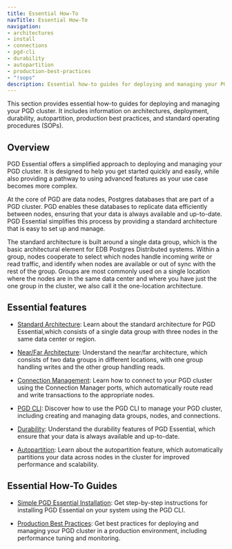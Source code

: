 ```yaml
---
title: Essential How-To
navTitle: Essential How-To
navigation:
- architectures
- install
- connections
- pgd-cli
- durability
- autopartition
- production-best-practices
- "!sops"
description: Essential how-to guides for deploying and managing your PGD cluster.
---
```


This section provides essential how-to guides for deploying and managing your PGD cluster. It includes information on architectures, deployment, durability, autopartition, production best practices, and standard operating procedures (SOPs).

## Overview

PGD Essential offers a simplified approach to deploying and managing your PGD cluster. It is designed to help you get started quickly and easily, while also providing a pathway to using advanced features as your use case becomes more complex.

At the core of PGD are data nodes, Postgres databases that are part of a PGD cluster. PGD enables these databases to replicate data efficiently between nodes, ensuring that your data is always available and up-to-date. PGD Essential simplifies this process by providing a standard architecture that is easy to set up and manage.

The standard architecture is built around a single data group, which is the basic architectural element for EDB Postgres Distributed systems. Within a group, nodes cooperate to select which nodes handle incoming write or read traffic, and identify when nodes are available or out of sync with the rest of the group. Groups are most commonly used on a single location where the nodes are in the same data center and where you have just the one group in the cluster, we also call it the one-location architecture.

## Essential features

- [Standard Architecture](/pgd/latest/essential-how-to/architectures/standard): Learn about the standard architecture for PGD Essential,which consists of a single data group with three nodes in the same data center or region.

- [Near/Far Architecture](/pgd/latest/essential-how-to/architectures/near-far): Understand the near/far architecture, which consists of two data groups in different locations, with one group handling writes and the other group handling reads.

- [Connection Management](/pgd/latest/essential-how-to/connections): Learn how to connect to your PGD cluster using the Connection Manager ports, which automatically route read and write transactions to the appropriate nodes.

- [PGD CLI](/pgd/latest/essential-how-to/pgd-cli): Discover how to use the PGD CLI to manage your PGD cluster, including creating and managing data groups, nodes, and connections.

- [Durability](/pgd/latest/essential-how-to/durability): Understand the durability features of PGD Essential, which ensure that your data is always available and up-to-date.

- [Autopartition](/pgd/latest/essential-how-to/autopartition): Learn about the autopartition feature, which automatically partitions your data across nodes in the cluster for improved performance and scalability.

## Essential How-To Guides

- [Simple PGD Essential Installation](/pgd/latest/essential-how-to/install): Get step-by-step instructions for installing PGD Essential on your system using the PGD CLI.

- [Production Best Practices](/pgd/latest/essential-how-to/production-best-practices): Get best practices for deploying and managing your PGD cluster in a production environment, including performance tuning and monitoring.

<!-- - [Standard Operating Procedures (SOPs)](/pgd/latest/essential-how-to/sops): Explore standard operating procedures for managing your PGD cluster, including backup and recovery, monitoring, and troubleshooting. -->
